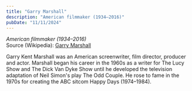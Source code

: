 ```yaml
---
title: "Garry Marshall"
description: "American filmmaker (1934–2016)"
pubDate: "11/11/2024"
---
```


*American filmmaker (1934–2016)*  
Source (Wikipedia): [Garry Marshall][1]

Garry Kent Marshall was an American screenwriter, film director, producer and actor. Marshall began his career in the 1960s as a writer for The Lucy Show and The Dick Van Dyke Show until he developed the television adaptation of Neil Simon's play The Odd Couple. He rose to fame in the 1970s for creating the ABC sitcom Happy Days (1974–1984).

[1]: https://en.wikipedia.org/wiki/Garry_Marshall
